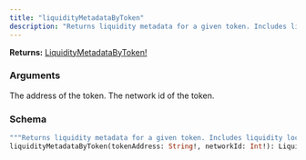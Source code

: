 ```yaml
---
title: "liquidityMetadataByToken"
description: "Returns liquidity metadata for a given token. Includes liquidity lock data for up to 100 pairs that the token is in."
---
```


**Returns:** [LiquidityMetadataByToken!](/api-reference/types/liquiditymetadatabytoken)

### Arguments

<ResponseField name="tokenAddress" type="String!" required>
  The address of the token.
</ResponseField>

<ResponseField name="networkId" type="Int!" required>
  The network id of the token.
</ResponseField>

### Schema


```graphql 
"""Returns liquidity metadata for a given token. Includes liquidity lock data for up to 100 pairs that the token is in."""
liquidityMetadataByToken(tokenAddress: String!, networkId: Int!): LiquidityMetadataByToken!
```
